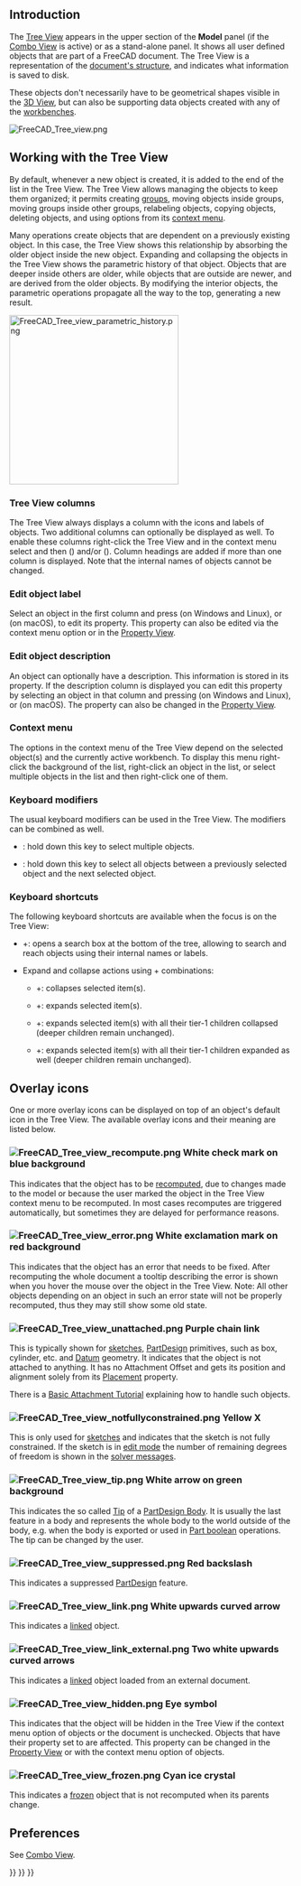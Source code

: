 <languages/>
{{TOCright}}
<translate>

== Introduction == <!--T:1-->

<!--T:2-->
The [[Tree_View|Tree View]] appears in the upper section of the '''Model''' panel (if the [[Combo_View|Combo View]] is active) or as a stand-alone panel. It shows all user defined objects that are part of a FreeCAD document. The Tree View is a representation of the [[Document_structure|document's structure]], and indicates what information is saved to disk.

<!--T:3-->
These objects don't necessarily have to be geometrical shapes visible in the [[3D_View|3D View]], but can also be supporting data objects created with any of the [[Workbenches|workbenches]].

</translate>
[[File:FreeCAD_Tree_view.png]]
<translate>

<!--T:5-->
{{Caption|The Tree View showing various elements in the document.}}

== Working with the Tree View == <!--T:6-->

<!--T:7-->
By default, whenever a new object is created, it is added to the end of the list in the Tree View. The Tree View allows managing the objects to keep them organized; it permits creating [[Std_Group|groups]], moving objects inside groups, moving groups inside other groups, relabeling objects, copying objects, deleting objects, and using options from its [[#Context_menu|context menu]].

<!--T:8-->
Many operations create objects that are dependent on a previously existing object. In this case, the Tree View shows this relationship by absorbing the older object inside the new object. Expanding and collapsing the objects in the Tree View shows the parametric history of that object. Objects that are deeper inside others are older, while objects that are outside are newer, and are derived from the older objects. By modifying the interior objects, the parametric operations propagate all the way to the top, generating a new result.

</translate>
[[File:FreeCAD_Tree_view_parametric_history.png|x300px]]
<translate>

<!--T:11-->
{{Caption|The topmost object is created by doing parametric operations on objects which themselves were created by previous operations.<br>
Fully expanding the tree reveals the original elements that were used to create the partial solids.}}

=== Tree View columns === <!--T:52-->

<!--T:53-->
The Tree View always displays a column with the icons and labels of objects. Two additional columns can optionally be displayed as well. To enable these columns right-click the Tree View and in the context menu select {{MenuCommand|Tree settings}} and then {{MenuCommand|Show description}} ({{Version|0.21}}) and/or {{MenuCommand|Show internal name}} ({{Version|1.0}}). Column headings are added if more than one column is displayed. Note that the internal names of objects cannot be changed.

=== Edit object label === <!--T:55-->

<!--T:48-->
Select an object in the first column and press {{KEY|F2}} (on Windows and Linux), or {{KEY|Enter}} (on macOS), to edit its {{PropertyData|Label}} property. This property can also be edited via the context menu option {{MenuCommand|Rename}} or in the [[Property_View|Property View]].

=== Edit object description === <!--T:56-->

<!--T:49-->
An object can optionally have a description. This information is stored in its {{PropertyData|Label2}} property. If the description column is displayed you can edit this property by selecting an object in that column and pressing {{KEY|F2}} (on Windows and Linux), or {{KEY|Enter}} (on macOS). The property can also be changed in the [[Property_View|Property View]].

=== Context menu === <!--T:57-->

<!--T:58-->
The options in the context menu of the Tree View depend on the selected object(s) and the currently active workbench. To display this menu right-click the background of the list, right-click an object in the list, or select multiple objects in the list and then right-click one of them.

=== Keyboard modifiers === <!--T:65-->

<!--T:66-->
The usual keyboard modifiers can be used in the Tree View. The modifiers can be combined as well.
* {{KEY|Ctrl}}: hold down this key to select multiple objects.
* {{KEY|Shift}}: hold down this key to select all objects between a previously selected object and the next selected object.

=== Keyboard shortcuts === <!--T:40-->

<!--T:41-->
The following keyboard shortcuts are available when the focus is on the Tree View:
* {{KEY|Ctrl}}+{{KEY|F}}: opens a search box at the bottom of the tree, allowing to search and reach objects using their internal names or labels.
* Expand and collapse actions using {{KEY|Alt}}+{{KEY|Arrow}} combinations: {{Version|0.20}}
** {{KEY|Alt}}+{{KEY|Left}}: collapses selected item(s).
** {{KEY|Alt}}+{{KEY|Right}}: expands selected item(s).
** {{KEY|Alt}}+{{KEY|Up}}: expands selected item(s) with all their tier-1 children collapsed (deeper children remain unchanged).
** {{KEY|Alt}}+{{KEY|Down}}: expands selected item(s) with all their tier-1 children expanded as well (deeper children remain unchanged).

== Overlay icons == <!--T:28-->

<!--T:27-->
One or more overlay icons can be displayed on top of an object's default icon in the Tree View. The available overlay icons and their meaning are listed below.

=== [[File:FreeCAD_Tree_view_recompute.png]] White check mark on blue background === <!--T:29-->

<!--T:30-->
This indicates that the object has to be [[Std_Refresh|recomputed]], due to changes made to the model or because the user marked the object in the Tree View context menu to be recomputed. In most cases recomputes are triggered automatically, but sometimes they are delayed for performance reasons.

=== [[File:FreeCAD_Tree_view_error.png]] White exclamation mark on red background === <!--T:38-->

<!--T:39-->
This indicates that the object has an error that needs to be fixed. After recomputing the whole document a tooltip describing the error is shown when you hover the mouse over the object in the Tree View. Note: All other objects depending on an object in such an error state will not be properly recomputed, thus they may still show some old state.

=== [[File:FreeCAD_Tree_view_unattached.png]] Purple chain link === <!--T:33-->

<!--T:34-->
This is typically shown for [[Sketch|sketches]], [[PartDesign_Workbench|PartDesign]] primitives, such as box, cylinder, etc. and [[Datum|Datum]] geometry. It indicates that the object is not attached to anything. It has no Attachment Offset and gets its position and alignment solely from its [[Placement|Placement]] property.

<!--T:35-->
There is a [[Basic_Attachment_Tutorial|Basic Attachment Tutorial]] explaining how to handle such objects.

=== [[File:FreeCAD_Tree_view_notfullyconstrained.png]] Yellow X === <!--T:36-->

<!--T:37-->
This is only used for [[Sketch|sketches]] and indicates that the sketch is not fully constrained. If the sketch is in [[Sketcher_EditSketch|edit mode]] the number of remaining degrees of freedom is shown in the [[Sketcher_Dialog#Solver_messages|solver messages]].

=== [[File:FreeCAD_Tree_view_tip.png]] White arrow on green background === <!--T:31-->

<!--T:32-->
This indicates the so called [[PartDesign_Body#Tip|Tip]] of a [[PartDesign_Body|PartDesign Body]]. It is usually the last feature in a body and represents the whole body to the world outside of the body, e.g. when the body is exported or used in [[Part_Boolean|Part boolean]] operations. The tip can be changed by the user.

=== [[File:FreeCAD_Tree_view_suppressed.png]] Red backslash === <!--T:62-->

<!--T:63-->
{{Version|1.0}}

<!--T:64-->
This indicates a suppressed [[PartDesign_Workbench|PartDesign]] feature.

=== [[File:FreeCAD_Tree_view_link.png]] White upwards curved arrow === <!--T:69-->

<!--T:70-->
This indicates a [[Std_LinkMake|linked]] object.

=== [[File:FreeCAD_Tree_view_link_external.png]] Two white upwards curved arrows === <!--T:71-->

<!--T:72-->
This indicates a [[Std_LinkMake|linked]] object loaded from an external document.

=== [[File:FreeCAD_Tree_view_hidden.png]] Eye symbol === <!--T:42-->

<!--T:43-->
This indicates that the object will be hidden in the Tree View if the {{MenuCommand|Show Items Hidden in Tree View}} context menu option of objects or the document is unchecked. Objects that have their {{PropertyView|Show In Tree}} property set to {{FALSE}} are affected. This property can be changed in the [[Property_View|Property View]] or with the {{MenuCommand|Toggle Visibility in Tree View}} context menu option of objects.

=== [[File:FreeCAD_Tree_view_frozen.png]] Cyan ice crystal === <!--T:59-->

<!--T:60-->
{{Version|1.0}}

<!--T:61-->
This indicates a [[Std_ToggleFreeze|frozen]] object that is not recomputed when its parents change.

== Preferences == <!--T:67-->

<!--T:68-->
See [[Combo_View#Preferences|Combo View]].


</translate>
{{Interface_navi{{#translation:}}}}
{{Std_Base_navi{{#translation:}}}}
{{Userdocnavi{{#translation:}}}}